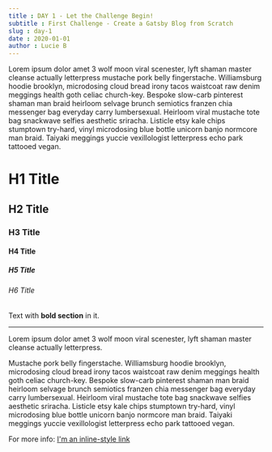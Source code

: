 ```yaml
---
title : DAY 1 - Let the Challenge Begin!
subtitle : First Challenge - Create a Gatsby Blog from Scratch
slug : day-1
date : 2020-01-01
author : Lucie B
---
```


Lorem ipsum dolor amet 3 wolf moon viral scenester, lyft shaman master cleanse actually letterpress mustache pork belly fingerstache. Williamsburg hoodie brooklyn, microdosing cloud bread irony tacos waistcoat raw denim meggings health goth celiac church-key. Bespoke slow-carb pinterest shaman man braid heirloom selvage brunch semiotics franzen chia messenger bag everyday carry lumbersexual. Heirloom viral mustache tote bag snackwave selfies aesthetic sriracha. Listicle etsy kale chips stumptown try-hard, vinyl microdosing blue bottle unicorn banjo normcore man braid. Taiyaki meggings yuccie vexillologist letterpress echo park tattooed vegan.

# H1 Title
## H2 Title
### H3 Title
#### H4 Title
##### H5 Title
###### H6 Title

Text with **bold section** in it.

----------

Lorem ipsum dolor amet 3 wolf moon viral scenester, lyft shaman master cleanse actually letterpress.

Mustache pork belly fingerstache. Williamsburg hoodie brooklyn, microdosing cloud bread irony tacos waistcoat raw denim meggings health goth celiac church-key. Bespoke slow-carb pinterest shaman man braid heirloom selvage brunch semiotics franzen chia messenger bag everyday carry lumbersexual. Heirloom viral mustache tote bag snackwave selfies aesthetic sriracha. Listicle etsy kale chips stumptown try-hard, vinyl microdosing blue bottle unicorn banjo normcore man braid. Taiyaki meggings yuccie vexillologist letterpress echo park tattooed vegan.

For more info: [I'm an inline-style link](https://www.google.com "Google's homepage")

